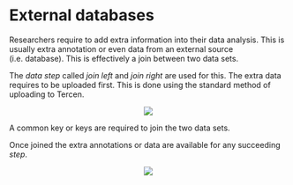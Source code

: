 # External databases {#external-databases}

Researchers require to add extra information into their data analysis. This is usually extra annotation or even data from an external source (i.e. database). This is effectively a join between two data sets.

The _data step_ called _join left_ and _join right_ are used for this. The extra data requires to be uploaded first. This is done using the standard method of uploading to Tercen.

<center>![](images\workflow_join.png)</center>

A common key or keys are required to join the two data sets.

Once joined the extra annotations or data are available for any succeeding _step_.

<center>![](images\database.png)</center>



